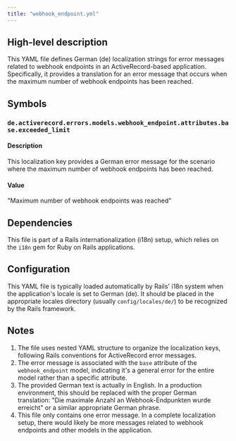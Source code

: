 ```yaml
---
title: "webhook_endpoint.yml"
---
```


## High-level description
This YAML file defines German (de) localization strings for error messages related to webhook endpoints in an ActiveRecord-based application. Specifically, it provides a translation for an error message that occurs when the maximum number of webhook endpoints has been reached.

## Symbols

### `de.activerecord.errors.models.webhook_endpoint.attributes.base.exceeded_limit`
#### Description
This localization key provides a German error message for the scenario where the maximum number of webhook endpoints has been reached.

#### Value
"Maximum number of webhook endpoints was reached"

## Dependencies
This file is part of a Rails internationalization (i18n) setup, which relies on the `i18n` gem for Ruby on Rails applications.

## Configuration
This YAML file is typically loaded automatically by Rails' i18n system when the application's locale is set to German (de). It should be placed in the appropriate locales directory (usually `config/locales/de/`) to be recognized by the Rails framework.

## Notes
1. The file uses nested YAML structure to organize the localization keys, following Rails conventions for ActiveRecord error messages.
2. The error message is associated with the `base` attribute of the `webhook_endpoint` model, indicating it's a general error for the entire model rather than a specific attribute.
3. The provided German text is actually in English. In a production environment, this should be replaced with the proper German translation: "Die maximale Anzahl an Webhook-Endpunkten wurde erreicht" or a similar appropriate German phrase.
4. This file only contains one error message. In a complete localization setup, there would likely be more messages related to webhook endpoints and other models in the application.